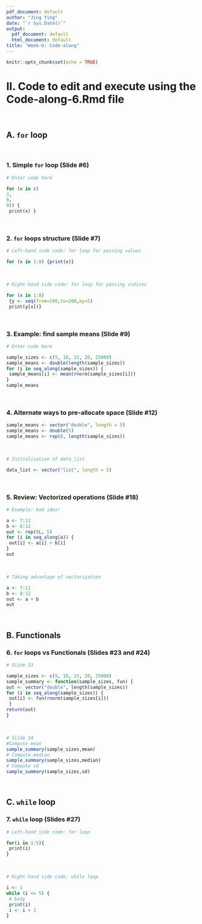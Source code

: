 ---
pdf_document: default
author: "Jing Ying"
date: "`r Sys.Date()`"
output:
  pdf_document: default
  html_document: default
title: "Week-6: Code-along"
---

```{r setup, include=FALSE}
knitr::opts_chunk$set(echo = TRUE)
```

# II. Code to edit and execute using the Code-along-6.Rmd file 
<br>

## A. `for` loop
<br>

### 1. Simple `for` loop (Slide #6)

```{r, eval=TRUE,echo=TRUE}
# Enter code here

for (x in c(
3, 
6, 
9)) { 
 print(x) }

```
<br>

### 2. `for` loops structure (Slide #7)

```{r, eval=TRUE,echo=TRUE}
# Left-hand side code: for loop for passing values

for (x in 1:8) {print(x)}

```
<br>
```{r, eval=TRUE,echo=TRUE}
# Right-hand side code: for loop for passing indices

for (x in 1:8) 
 {y <- seq(from=100,to=200,by=5)
 print(y[x])}

```
<br>

### 3. Example: find sample means (Slide #9)

```{r, eval=TRUE,echo=TRUE}
# Enter code here

sample_sizes <- c(5, 10, 15, 20, 25000) 
sample_means <- double(length(sample_sizes))
for (i in seq_along(sample_sizes)) { 
 sample_means[i] <- mean(rnorm(sample_sizes[i]))
}
sample_means

```
<br>

### 4. Alternate ways to pre-allocate space (Slide #12)

```{r, eval=TRUE,echo=TRUE}

sample_means <- vector("double", length = 5) 
sample_means <- double(5)
sample_means <- rep(0, length(sample_sizes))

```
<br>

```{r, eval=TRUE,echo=TRUE}
# Initialisation of data_list

data_list <- vector("list", length = 5)

```
<br>

### 5. Review: Vectorized operations (Slide #18)

```{r, eval=TRUE,echo=TRUE}
# Example: bad idea!

a <- 7:11
b <- 8:12
out <- rep(0L, 5)
for (i in seq_along(a)) { 
 out[i] <- a[i] + b[i]
} 
out

```
<br>

```{r, eval=TRUE,echo=TRUE}
# Taking advantage of vectorization

a <- 7:11
b <- 8:12
out <- a + b
out

```
<br>

## B. Functionals

### 6. `for` loops vs Functionals (Slides #23 and #24)

```{r, eval=TRUE,echo=TRUE}
# Slide 23

sample_sizes <- c(5, 10, 15, 20, 25000) 
sample_summary <- function(sample_sizes, fun) {
out <- vector("double", length(sample_sizes))
for (i in seq_along(sample_sizes)) {
 out[i] <- fun(rnorm(sample_sizes[i]))
 }
return(out)
}

```
<br>

```{r, eval=TRUE,echo=TRUE}
# Slide 24
#Compute mean
sample_summary(sample_sizes,mean)
# Compute median
sample_summary(sample_sizes,median)
# Compute sd
sample_summary(sample_sizes,sd)
```
<br>

## C. `while` loop

### 7. `while` loop (Slides #27)

```{r, eval=TRUE,echo=TRUE}
# Left-hand side code: for loop

for(i in 1:5){
 print(i)
}

```
<br>

```{r, eval=TRUE,echo=TRUE}
# Right-hand side code: while loop

i <- 1
while (i <= 5) {
 # body
 print(i)
 i <- i + 1
}

```
<br>


